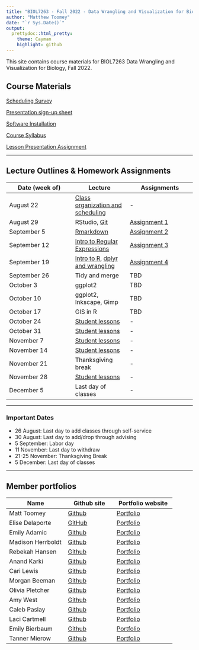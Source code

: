 ---
title: "BIOL7263 - Fall 2022 - Data Wrangling and Visualization for Biology"
author: "Matthew Toomey"
date: "`r Sys.Date()`"
output:
  prettydoc::html_pretty:
    theme: Cayman
    highlight: github
---

This site contains course materials for BIOL7263 Data Wrangling and Visualization for Biology, Fall 2022.

## Course Materials

[Scheduling Survey](https://forms.gle/CUaDDMa7enTy3YL59)

[Presentation sign-up sheet](https://docs.google.com/spreadsheets/d/1iSrRPsjxpzHALhK4eL7URGmOxW1vBUWvOam4CoJK8ss/edit?usp=sharing)

[Software Installation](CourseMaterials/InstallationInstructions.html)

[Course Syllabus](CourseMaterials/CourseSyllabus.html)   

[Lesson Presentation Assignment](Assignments/LessonAssignment.html)   

___

## Lecture Outlines & Homework Assignments

Date (week of)  | Lecture | Assignments
------------- |----------- | -------------
August 22  | [Class organization and scheduling](https://forms.gle/CUaDDMa7enTy3YL59) | -  
August 29  | RStudio, [Git](Lectures/Lesson2.html) | [Assignment 1](Assignments/Assignment1.html)  
September 5  | [Rmarkdown](Lectures/Lesson3.html) | [Assignment 2](Assignments/Assignment2.html)  
September 12  | [Intro to Regular Expressions](Lectures/Lesson4.html)| [Assignment 3](Assignments/Assignment3.html) 
September 19  |  [Intro to R](Lectures/Lesson2a.html), [dplyr and wrangling](Lectures/Lesson5.html)| [Assignment 4](Assignments/Assignment4.html)  
September 26  | Tidy and merge | TBD  
October 3  | ggplot2 | TBD  
October 10  | ggplot2, Inkscape, Gimp | TBD  
October 17  | GIS in R | TBD  
October 24  | [Student lessons](https://docs.google.com/spreadsheets/d/1iSrRPsjxpzHALhK4eL7URGmOxW1vBUWvOam4CoJK8ss/edit?usp=sharing) | -
October 31  | [Student lessons](https://docs.google.com/spreadsheets/d/1iSrRPsjxpzHALhK4eL7URGmOxW1vBUWvOam4CoJK8ss/edit?usp=sharing) | -  
November 7  | [Student lessons](https://docs.google.com/spreadsheets/d/1iSrRPsjxpzHALhK4eL7URGmOxW1vBUWvOam4CoJK8ss/edit?usp=sharing) | -  
November 14  | [Student lessons](https://docs.google.com/spreadsheets/d/1iSrRPsjxpzHALhK4eL7URGmOxW1vBUWvOam4CoJK8ss/edit?usp=sharing) | -  
November 21  | Thanksgiving break | -  
November 28  | [Student lessons](https://docs.google.com/spreadsheets/d/1iSrRPsjxpzHALhK4eL7URGmOxW1vBUWvOam4CoJK8ss/edit?usp=sharing) | -  
December 5  | Last day of classes | -  

___

### Important Dates
- 26 August: Last day to add classes through self-service
- 30 August: Last day to add/drop through advising
- 5 September: Labor day
- 11 November: Last day to withdraw
- 21-25 November: Thanksgiving Break
- 5 December: Last day of classes

___

## Member portfolios

Name  | Github site | Portfolio website
------------- |----------- | -------------
Matt Toomey|[Github](https://github.com/mbtoomey)|[Portfolio](https://mbtoomey.github.io/Biol_7263/)
Elise Delaporte|[GitHub](https://github.com/elisead3)|[Portfolio](https://elisead3.github.io/DelaporteBIOL7263/)
Emily Adamic|[Github](https://github.com/emadamic)|[Portfolio](https://emadamic.github.io/AdamicBIOL7263/)
Madison Herrboldt|[Github](https://github.com/madisonherrboldt)|[Portfolio](https://madisonherrboldt.github.io/HerrboldtBIOL7263/)
Rebekah Hansen|[Github](https://github.com/bhansen21)|[Portfolio](https://bhansen21.github.io/HansenBIOL7263/)
Anand Karki|[Github](https://github.com/abk774-22)|[Portfolio](https://abk774-22.github.io/KarkiBIOL7263_learning/)
Cari Lewis|[Github](https://github.com/Cari-D-Lewis)|[Portfolio](https://cari-d-lewis.github.io/LewisBIOL7263/)
Morgan Beeman|[Github](https://github.com/Nezara-viridula)|[Portfolio](https://nezara-viridula.github.io/BeemanBiol7262/)
Olivia Pletcher|[Github](https://github.com/omp9336)|[Portfolio](https://omp9336.github.io/PletcherBIOL7263/)
Amy West|[Github](https://github.com/Amycwest)|[Portfolio](https://amycwest.github.io/WestBIOL7263/)
Caleb Paslay|[Github](https://github.com/CalebPaz28)|[Portfolio](https://calebpaz28.github.io/PaslayBIOL7263/)
Laci Cartmell|[Github](https://github.com/laci-cartmell)|[Portfolio](https://laci-cartmell.github.io/CARTMELLBIOL7263.rmd/)
Emily Bierbaum|[Github](https://github.com/EmilyBierbaum/)|[Portfolio](https://emilybierbaum.github.io/BierbaumBIOL7263/)
Tanner Mierow|[Github](https://github.com/tanman6711/MierowBIOL7263)|[Portfolio](https://tanman6711.github.io/MierowBIOL7263/)




